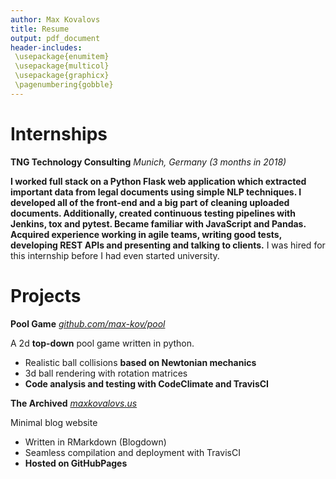 ```yaml
---
author: Max Kovalovs
title: Resume
output: pdf_document
header-includes:
 \usepackage{enumitem}
 \usepackage{multicol}
 \usepackage{graphicx}
 \pagenumbering{gobble}
---
```


# Internships

__TNG Technology Consulting__ \hfill _Munich, Germany (3 months in 2018)_

__I worked full stack on a Python Flask web application which extracted important data from legal documents using simple NLP techniques. I developed all of the front-end and a big part of cleaning uploaded documents. Additionally, created continuous testing pipelines with Jenkins, tox and pytest. Became familiar with JavaScript and Pandas. Acquired experience working in agile teams, writing good tests, developing REST APIs and presenting and talking to clients.__ I was hired for this internship before I had even started university.

# Projects

__Pool Game__ \hfill _[github.com/max-kov/pool](https://github.com/max-kov/pool)_

A 2d __top-down__ pool game written in python.

+ Realistic ball collisions __based on Newtonian mechanics__
+ 3d ball rendering with rotation matrices
+ __Code analysis and testing with CodeClimate and TravisCI__

__The Archived__ \hfill _[maxkovalovs.us](https://maxkovalovs.us/)_

Minimal blog website

+ Written in RMarkdown (Blogdown)
+ Seamless compilation and deployment with TravisCI
+ __Hosted on GitHubPages__

\begin{multicols}{2}
\section{Extra-curricular}
\textbf{Progmeistars}\\
\textit{Riga, Latvia (2013-2016)}

$\bullet Programming\ Courses\\$
Took several programming courses at Progmeistars, where I learned the basics of programming. I did courses on graphics, OOP, algorithms and others.

$\bullet Junior\ IOI\ team\\$
We participated in many solo and team events. To prepare for olympiads we had weekly lessons where we've covered computer science topics like big O notation, sorting algorithms and trees.

\textbf{Nottingham Trent University}\\
\textit{Nottingham, UK (1 week in July 2017)}

Spent a week with PhD students developing a VR model of Nottingham. The model was made in unity engine and I was working on vehicle movement.
\vfill\null
\columnbreak
\section{Education}

\textbf{Imperial College London}\\
\textit{London, UK (2018-2021)}

Computing Beng.

\textbf{Chilwell Sixth Form}\\
\textit{Nottingham, UK (2016-2018)}

Studied mathematics (A*), physics (A*), computing (A) and further mathematics (A) A-Levels. \textbf{Participated in hackathons and Olympiads.}
\end{multicols}
